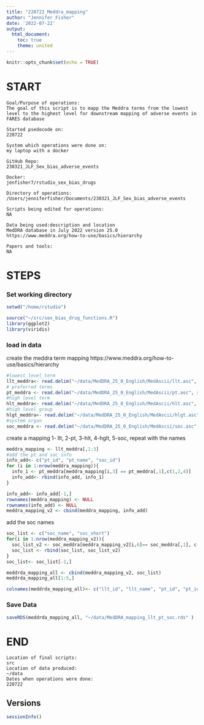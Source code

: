```yaml
---
title: "220722_Meddra_mapping"
author: "Jennifer Fisher"
date: '2022-07-22'
output:
  html_document:
    toc: true
    theme: united
---
```


```r
knitr::opts_chunk$set(echo = TRUE)
```


# START 
    Goal/Purpose of operations: 
    The goal of this script is to mapp the Meddra terms from the lowest level to the highest level for downstream mapping of adverse events in FARES database
    
    Started psedocode on: 
    220722
    
    System which operations were done on: 
    my laptop with a docker
    
    GitHub Repo:
    230321_JLF_Sex_bias_adverse_events
    
    Docker:
    jenfisher7/rstudio_sex_bias_drugs
    
    Directory of operations: 
    /Users/jenniferfisher/Documents/230321_JLF_Sex_bias_adverse_events
    
    Scripts being edited for operations: 
    NA
    
    Data being used:description and location
    MedDRA database in July 2022 version 25.0
    https://www.meddra.org/how-to-use/basics/hierarchy
    
    Papers and tools:
    NA

# STEPS
### Set working directory 
```r
setwd("/home/rstudio")
```

```r
source("~/src/sex_bias_drug_functions.R")
library(ggplot2)
library(viridis)
```


### load in data

create the meddra term mapping 
https://www.meddra.org/how-to-use/basics/hierarchy
```r
#lowest_level_term
llt_meddra<- read.delim("~/data/MedDRA_25_0_English/MedAscii/llt.asc", sep="$", header= FALSE)
# preferred terms
pt_meddra <- read.delim("~/data/MedDRA_25_0_English/MedAscii/pt.asc", sep="$", header= FALSE)
#high level term
hlt_meddra<- read.delim("~/data/MedDRA_25_0_English/MedAscii/hlt.asc", sep="$", header= FALSE)
#high level group 
hlgt_meddra<- read.delim("~/data/MedDRA_25_0_English/MedAscii/hlgt.asc", sep="$", header= FALSE)
#system organ
soc_meddra <- read.delim("~/data/MedDRA_25_0_English/MedAscii/soc.asc", sep="$", header= FALSE)
```

create a mapping
1- llt, 2-pt, 3-hlt, 4-hglt, 5-soc, repeat with the names
```r
meddra_mapping <- llt_meddra[,1:3]
#add the pt and soc info 
info_add<- c("pt_id", "pt_name", "soc_id")
for (i in 1:nrow(meddra_mapping)){
  info_1 <- pt_meddra[meddra_mapping[i,3] == pt_meddra[,1],c(1,2,4)]
  info_add<- rbind(info_add, info_1)
}
```

```r
info_add<- info_add[-1,]
rownames(meddra_mapping) <- NULL
rownames(info_add) <- NULL
meddra_mapping_v2 <- cbind(meddra_mapping, info_add)
```
add the soc names
```r
soc_list <- c("soc_name", "soc_short")
for(i in 1:nrow(meddra_mapping_v2)){
  soc_list_v2 <- soc_meddra[meddra_mapping_v2[i,6]== soc_meddra[,1], c(2,3)]
  soc_list <- rbind(soc_list, soc_list_v2)
}
soc_list<- soc_list[-1,]
```

```r
meddrda_mapping_all <- cbind(meddra_mapping_v2, soc_list)
meddrda_mapping_all[1:5,]
```

```r
colnames(meddrda_mapping_all)<- c("llt_id", "llt_name", "pt_id", "pt_id2", "pt_name", "soc_id", "soc_name", "soc_short")
```

### Save Data
```r
saveRDS(meddrda_mapping_all, "~/data/MedDRA_mapping_llt_pt_soc.rds" )
```


# END
    Location of final scripts:
    src
    Location of data produced:
    ~/data
    Dates when operations were done:
    220722
    
## Versions
```r
sessionInfo()
```

